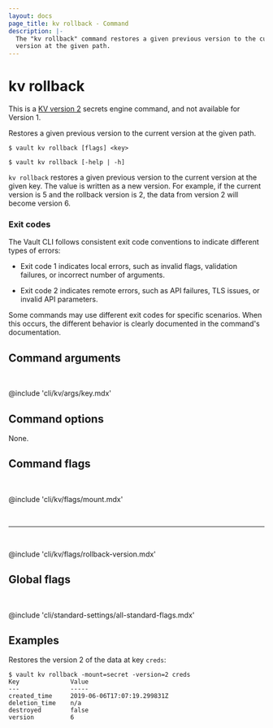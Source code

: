 ```yaml
---
layout: docs
page_title: kv rollback - Command
description: |-
  The "kv rollback" command restores a given previous version to the current
  version at the given path.
---
```


# kv rollback

<Note>

This is a [KV version 2](/vault/docs/secrets/kv/kv-v2) secrets engine command,
and not available for Version 1.

</Note>

Restores a given previous version to the current version at the given path.

<CodeBlockConfig hideClipboard>

```shell-session
$ vault kv rollback [flags] <key>

$ vault kv rollback [-help | -h]
```

</CodeBlockConfig>

`kv rollback` restores a given previous version to the current version at the
given key. The value is written as a new version. For example, if the current
version is 5 and the rollback version is 2, the data from version 2 will become
version 6.

### Exit codes

The Vault CLI follows consistent exit code conventions to indicate different 
types of errors:

- Exit code 1 indicates local errors, such as invalid flags, validation 
  failures, or incorrect number of arguments.

- Exit code 2 indicates remote errors, such as API failures, TLS issues, or 
  invalid API parameters.

Some commands may use different exit codes for specific scenarios. When this 
occurs, the different behavior is clearly documented in the command's 
documentation.

## Command arguments

<br />

@include 'cli/kv/args/key.mdx'

## Command options

None.

## Command flags

<br />

@include 'cli/kv/flags/mount.mdx'

<br /><hr /><br />

@include 'cli/kv/flags/rollback-version.mdx'

## Global flags

<br />

@include 'cli/standard-settings/all-standard-flags.mdx'

## Examples

Restores the version 2 of the data at key `creds`:

```shell-session
$ vault kv rollback -mount=secret -version=2 creds
Key              Value
---              -----
created_time     2019-06-06T17:07:19.299831Z
deletion_time    n/a
destroyed        false
version          6
```
